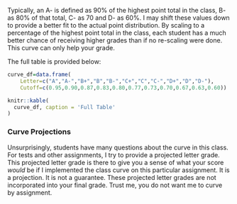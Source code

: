 
Typically, an A- is defined as 90% of the highest point total in the class, B- as 80% of that total, C- as 70 and D- as 60%. 
I may shift these values down to provide a better fit to the actual point distribution. 
By scaling to a percentage of the highest point total in the class, each student has a much better chance of receiving higher grades than if no re-scaling were done. 
This curve can only help your grade. 

The full table is provided below:
```r

curve_df=data.frame(
	Letter=c("A","A-","B+","B","B-","C+","C","C-","D+","D","D-"),
	Cutoff=c(0.95,0.90,0.87,0.83,0.80,0.77,0.73,0.70,0.67,0.63,0.60))

knitr::kable(
  curve_df, caption = 'Full Table'
)
```

### Curve Projections

Unsurprisingly, students have many questions about the curve in this class. For tests and other assignments, I try to provide a projected letter grade. 
This projected letter grade is there to give you a sense of what your score *would* be if I implemented the class curve on this particular assignment. 
It is a projection. It is not a guarantee. These projected letter grades are not incorporated into your final grade. 
Trust me, you do not want me to curve by assignment.


